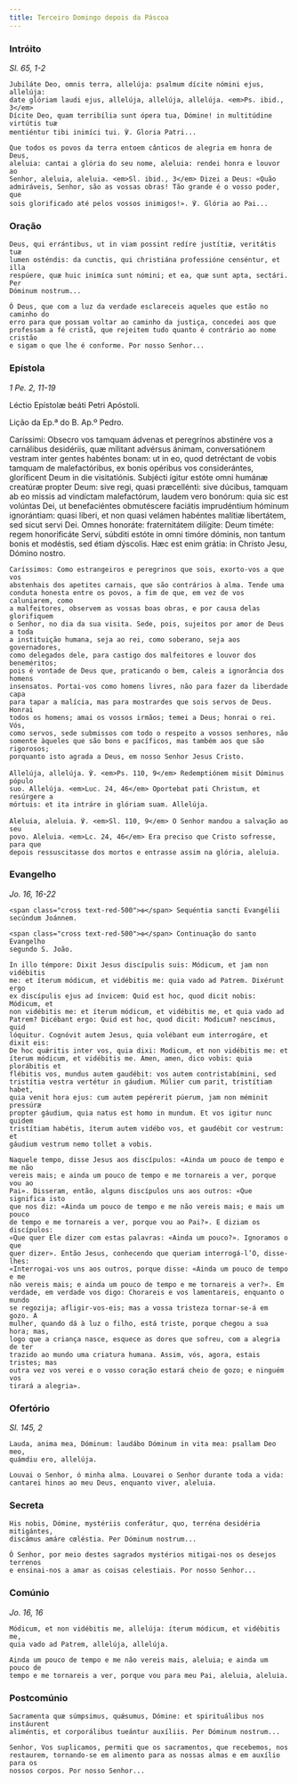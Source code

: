 ```yaml
---
title: Terceiro Domingo depois da Páscoa
---
```


### Intróito

<em>Sl. 65, 1-2</em>

<div class="side-by-side not-content">

    Jubiláte Deo, omnis terra, allelúja: psalmum dícite nómini ejus, allelúja:
    date glóriam laudi ejus, allelúja, allelúja, allelúja. <em>Ps. ibid., 3</em>
    Dícite Deo, quam terribília sunt ópera tua, Dómine! in multitúdine virtútis tuæ
    mentiéntur tibi inimíci tui. ℣. Gloria Patri...

    Que todos os povos da terra entoem cânticos de alegria em honra de Deus,
    aleluia: cantai a glória do seu nome, aleluia: rendei honra e louvor ao
    Senhor, aleluia, aleluia. <em>Sl. ibid., 3</em> Dizei a Deus: «Quão
    admiráveis, Senhor, são as vossas obras! Tão grande é o vosso poder, que
    sois glorificado até pelos vossos inimigos!». ℣. Glória ao Pai...

</div>

### Oração

<div class="side-by-side not-content">

    Deus, qui errántibus, ut in viam possint redíre justítiæ, veritátis tuæ
    lumen osténdis: da cunctis, qui christiána professióne censéntur, et illa
    respúere, quæ huic inimíca sunt nómini; et ea, quæ sunt apta, sectári. Per
    Dóminum nostrum...

    Ó Deus, que com a luz da verdade esclareceis aqueles que estão no caminho do
    erro para que possam voltar ao caminho da justiça, concedei aos que
    professam a fé cristã, que rejeitem tudo quanto é contrário ao nome cristão
    e sigam o que lhe é conforme. Por nosso Senhor...

</div>

### Epístola

<em>1 Pe. 2, 11-19</em>

<div class="side-by-side not-content">

Léctio Epístolæ beáti Petri Apóstoli.</span>

Lição da Ep.ª do B. Ap.º Pedro.

  <span>
    Caríssimi: Obsecro vos tamquam ádvenas et peregrínos abstinére vos a
    carnálibus desidériis, quæ mílitant advérsus ánimam, conversatiónem vestram
    inter gentes habéntes bonam: ut in eo, quod detréctant de vobis tamquam de
    malefactóribus, ex bonis opéribus vos considerántes, gloríficent Deum in die
    visitatiónis. Subjécti ígitur estóte omni humánæ creatúræ propter Deum: sive
    regi, quasi præcellénti: sive dúcibus, tamquam ab eo missis ad vindíctam
    malefactórum, laudem vero bonórum: quia sic est volúntas Dei, ut
    benefaciéntes obmutéscere faciátis imprudéntium hóminum ignorántiam: quasi
    líberi, et non quasi velámen habéntes malítiæ libertátem, sed sicut servi
    Dei. Omnes honoráte: fraternitátem dilígite: Deum timéte: regem honorificáte
    Servi, súbditi estóte in omni timóre dóminis, non tantum bonis et modéstis,
    sed étiam dýscolis. Hæc est enim grátia: in Christo Jesu, Dómino nostro.
 
    Caríssimos: Como estrangeiros e peregrinos que sois, exorto-vos a que vos
    abstenhais dos apetites carnais, que são contrários à alma. Tende uma
    conduta honesta entre os povos, a fim de que, em vez de vos caluniarem, como
    a malfeitores, observem as vossas boas obras, e por causa delas glorifiquem
    o Senhor, no dia da sua visita. Sede, pois, sujeitos por amor de Deus a toda
    a instituição humana, seja ao rei, como soberano, seja aos governadores,
    como delegados dele, para castigo dos malfeitores e louvor dos beneméritos;
    pois é vontade de Deus que, praticando o bem, caleis a ignorância dos homens
    insensatos. Portai-vos como homens livres, não para fazer da liberdade capa
    para tapar a malícia, mas para mostrardes que sois servos de Deus. Honrai
    todos os homens; amai os vossos irmãos; temei a Deus; honrai o rei. Vós,
    como servos, sede submissos com todo o respeito a vossos senhores, não
    somente àqueles que são bons e pacíficos, mas também aos que são rigorosos;
    porquanto isto agrada a Deus, em nosso Senhor Jesus Cristo.

</div>

<div class="side-by-side not-content">

    Allelúja, allelúja. ℣. <em>Ps. 110, 9</em> Redemptiónem misit Dóminus pópulo
    suo. Allelúja. <em>Luc. 24, 46</em> Oportebat pati Christum, et resúrgere a
    mórtuis: et ita intráre in glóriam suam. Allelúja.

    Aleluia, aleluia. ℣. <em>Sl. 110, 9</em> O Senhor mandou a salvação ao seu
    povo. Aleluia. <em>Lc. 24, 46</em> Era preciso que Cristo sofresse, para que
    depois ressuscitasse dos mortos e entrasse assim na glória, aleluia.

</div>

### Evangelho

<em>Jo. 16, 16-22</em>

<div class="side-by-side not-content">

    <span class="cross text-red-500">✠</span> Sequéntia sancti Evangélii
    secúndum Joánnem.

    <span class="cross text-red-500">✠</span> Continuação do santo Evangelho
    segundo S. João.

    In illo témpore: Dixit Jesus discípulis suis: Módicum, et jam non vidébitis
    me: et íterum módicum, et vidébitis me: quia vado ad Patrem. Dixérunt ergo
    ex discípulis ejus ad ínvicem: Quid est hoc, quod dicit nobis: Módicum, et
    non vidébitis me: et íterum módicum, et vidébitis me, et quia vado ad
    Patrem? Dicébant ergo: Quid est hoc, quod dicit: Modicum? nescímus, quid
    lóquitur. Cognóvit autem Jesus, quia volébant eum interrogáre, et dixit eis:
    De hoc quǽritis inter vos, quia dixi: Modicum, et non vidébitis me: et
    íterum módicum, et vidébitis me. Amen, amen, dico vobis: quia plorábitis et
    flébitis vos, mundus autem gaudébit: vos autem contristabímini, sed
    tristítia vestra vertétur in gáudium. Múlier cum parit, tristítiam habet,
    quia venit hora ejus: cum autem pepérerit púerum, jam non méminit pressúræ
    propter gáudium, quia natus est homo in mundum. Et vos igitur nunc quidem
    tristítiam habétis, íterum autem vidébo vos, et gaudébit cor vestrum: et
    gáudium vestrum nemo tollet a vobis.

    Naquele tempo, disse Jesus aos discípulos: «Ainda um pouco de tempo e me não
    vereis mais; e ainda um pouco de tempo e me tornareis a ver, porque vou ao
    Pai». Disseram, então, alguns discípulos uns aos outros: «Que significa isto
    que nos diz: «Ainda um pouco de tempo e me não vereis mais; e mais um pouco
    de tempo e me tornareis a ver, porque vou ao Pai?». E diziam os discípulos:
    «Que quer Ele dizer com estas palavras: «Ainda um pouco?». Ignoramos o que
    quer dizer». Então Jesus, conhecendo que queriam interrogá-l’O, disse-lhes:
    «Interrogai-vos uns aos outros, porque disse: «Ainda um pouco de tempo e me
    não vereis mais; e ainda um pouco de tempo e me tornareis a ver?». Em
    verdade, em verdade vos digo: Chorareis e vos lamentareis, enquanto o mundo
    se regozija; afligir-vos-eis; mas a vossa tristeza tornar-se-á em gozo. A
    mulher, quando dá à luz o filho, está triste, porque chegou a sua hora; mas,
    logo que a criança nasce, esquece as dores que sofreu, com a alegria de ter
    trazido ao mundo uma criatura humana. Assim, vós, agora, estais tristes; mas
    outra vez vos verei e o vosso coração estará cheio de gozo; e ninguém vos
    tirará a alegria».

</div>

### Ofertório

<em>Sl. 145, 2</em>

<div class="side-by-side not-content">

    Lauda, anima mea, Dóminum: laudábo Dóminum in vita mea: psallam Deo meo,
    quámdiu ero, allelúja.

    Louvai o Senhor, ó minha alma. Louvarei o Senhor durante toda a vida:
    cantarei hinos ao meu Deus, enquanto viver, aleluia.

</div>

### Secreta

<div class="side-by-side not-content">

    His nobis, Dómine, mystériis conferátur, quo, terréna desidéria mitigántes,
    discámus amáre cœléstia. Per Dóminum nostrum...

    Ó Senhor, por meio destes sagrados mystérios mitigai-nos os desejos terrenos
    e ensinai-nos a amar as coisas celestiais. Por nosso Senhor...

</div>

### Comúnio

<em>Jo. 16, 16</em>

<div class="side-by-side not-content">

    Módicum, et non vidébitis me, allelúja: íterum módicum, et vidébitis me,
    quia vado ad Patrem, allelúja, allelúja.

    Ainda um pouco de tempo e me não vereis mais, aleluia; e ainda um pouco de
    tempo e me tornareis a ver, porque vou para meu Pai, aleluia, aleluia.

</div>

### Postcomúnio

<div class="side-by-side not-content">

    Sacramenta quæ súmpsimus, quǽsumus, Dómine: et spirituálibus nos instáurent
    aliméntis, et corporálibus tueántur auxíliis. Per Dóminum nostrum...

    Senhor, Vos suplicamos, permiti que os sacramentos, que recebemos, nos
    restaurem, tornando-se em alimento para as nossas almas e em auxílio para os
    nossos corpos. Por nosso Senhor...

</div>
